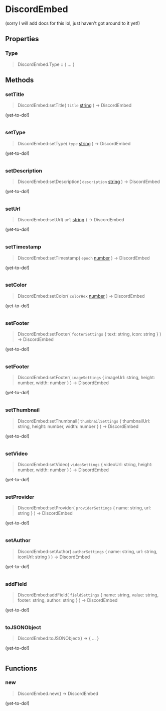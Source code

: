 [//]: # (This file was automatically compiled through the Generator luau code under this repository)
[//]: # (if you want to edit the documentation of discord-luau, please write changes)
[//]: # (to the discord-luau repository itself, we extract the comments from discord-luau and translate)
[//]: # (them into markdown files that Nextra can interpret!)

[//]: # (----- NEXTRA COMPONENTS IMPORT ----- )


[//]: # (----- DOCUMENT HEADER ----- )

# DiscordEmbed

(sorry I will add docs for this lol, just haven't got around to it yet!)

[//]: # (----- DOCUMENT PROPERTIES ----- )

## Properties

### Type

> DiscordEmbed.Type :: \{ ... }

[//]: # (----- DOCUMENT METHODS ----- )

## Methods

### setTitle

> DiscordEmbed:setTitle( `title` [string](https://www.lua.org/pil/2.4.html) ) ->  DiscordEmbed 

(yet-to-do!)

```lua

```
### setType

> DiscordEmbed:setType( `type` [string](https://www.lua.org/pil/2.4.html) ) ->  DiscordEmbed 

(yet-to-do!)

```lua

```
### setDescription

> DiscordEmbed:setDescription( `description` [string](https://www.lua.org/pil/2.4.html) ) ->  DiscordEmbed 

(yet-to-do!)

```lua

```
### setUrl

> DiscordEmbed:setUrl( `url` [string](https://www.lua.org/pil/2.4.html) ) ->  DiscordEmbed 

(yet-to-do!)

```lua

```
### setTimestamp

> DiscordEmbed:setTimestamp( `epoch` [number](https://www.lua.org/pil/2.3.html) ) ->  DiscordEmbed 

(yet-to-do!)

```lua

```
### setColor

> DiscordEmbed:setColor( `colorHex` [number](https://www.lua.org/pil/2.3.html) ) ->  DiscordEmbed 

(yet-to-do!)

```lua

```
### setFooter

> DiscordEmbed:setFooter( `footerSettings` \{ text: string, icon: string } ) ->  DiscordEmbed 

(yet-to-do!)

```lua

```
### setFooter

> DiscordEmbed:setFooter( `imageSettings` \{ imageUrl: string, height: number, width: number } ) ->  DiscordEmbed 

(yet-to-do!)

```lua

```
### setThumbnail

> DiscordEmbed:setThumbnail( `thumbnailSettings` \{ thumbnailUrl: string, height: number, width: number } ) ->  DiscordEmbed 

(yet-to-do!)

```lua

```
### setVideo

> DiscordEmbed:setVideo( `videoSettings` \{ videoUrl: string, height: number, width: number } ) ->  DiscordEmbed 

(yet-to-do!)

```lua

```
### setProvider

> DiscordEmbed:setProvider( `providerSettings` \{ name: string, url: string } ) ->  DiscordEmbed 

(yet-to-do!)

```lua

```
### setAuthor

> DiscordEmbed:setAuthor( `authorSettings` \{ name: string, url: string, iconUrl: string } ) ->  DiscordEmbed 

(yet-to-do!)

```lua

```
### addField

> DiscordEmbed:addField( `fieldSettings` \{ name: string, value: string, footer: string, author: string } ) ->  DiscordEmbed 

(yet-to-do!)

```lua

```
### toJSONObject

> DiscordEmbed:toJSONObject() ->  \{ ... } 

(yet-to-do!)

```lua

```

[//]: # (----- DOCUMENT FUNCTIONS ----- )

## Functions

### new

> DiscordEmbed.new() ->  DiscordEmbed 

(yet-to-do!)

```lua

```

